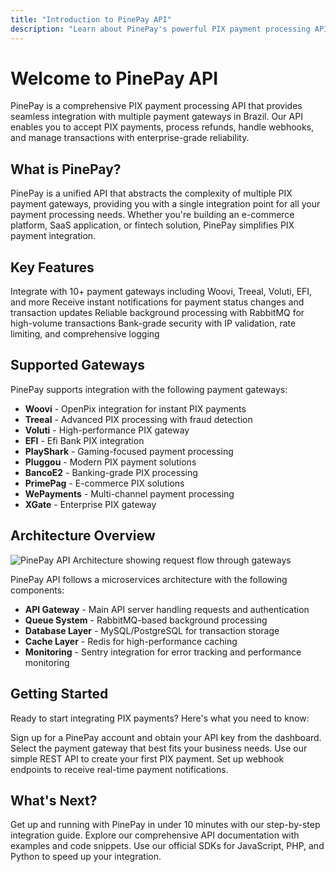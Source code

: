 ```yaml
---
title: "Introduction to PinePay API"
description: "Learn about PinePay's powerful PIX payment processing API with multi-gateway support"
---
```


# Welcome to PinePay API

PinePay is a comprehensive PIX payment processing API that provides seamless integration with multiple payment gateways in Brazil. Our API enables you to accept PIX payments, process refunds, handle webhooks, and manage transactions with enterprise-grade reliability.

## What is PinePay?

PinePay is a unified API that abstracts the complexity of multiple PIX payment gateways, providing you with a single integration point for all your payment processing needs. Whether you're building an e-commerce platform, SaaS application, or fintech solution, PinePay simplifies PIX payment integration.

## Key Features

<CardGroup cols={2}>
<Card title="Multi-Gateway Support" icon="layers">
  Integrate with 10+ payment gateways including Woovi, Treeal, Voluti, EFI, and more
</Card>

<Card title="Real-time Webhooks" icon="zap">
  Receive instant notifications for payment status changes and transaction updates
</Card>

<Card title="Queue Processing" icon="clock">
  Reliable background processing with RabbitMQ for high-volume transactions
</Card>

<Card title="Enterprise Security" icon="shield">
  Bank-grade security with IP validation, rate limiting, and comprehensive logging
</Card>
</CardGroup>

## Supported Gateways

PinePay supports integration with the following payment gateways:

- **Woovi** - OpenPix integration for instant PIX payments
- **Treeal** - Advanced PIX processing with fraud detection
- **Voluti** - High-performance PIX gateway
- **EFI** - Efi Bank PIX integration
- **PlayShark** - Gaming-focused payment processing
- **Pluggou** - Modern PIX payment solutions
- **BancoE2** - Banking-grade PIX processing
- **PrimePag** - E-commerce PIX solutions
- **WePayments** - Multi-channel payment processing
- **XGate** - Enterprise PIX gateway

## Architecture Overview

<Frame>
<img src="/images/architecture.png" alt="PinePay API Architecture showing request flow through gateways" />
</Frame>

PinePay API follows a microservices architecture with the following components:

- **API Gateway** - Main API server handling requests and authentication
- **Queue System** - RabbitMQ-based background processing
- **Database Layer** - MySQL/PostgreSQL for transaction storage
- **Cache Layer** - Redis for high-performance caching
- **Monitoring** - Sentry integration for error tracking and performance monitoring

## Getting Started

Ready to start integrating PIX payments? Here's what you need to know:

<Steps>
<Step title="Get API Credentials">
  Sign up for a PinePay account and obtain your API key from the dashboard.
</Step>

<Step title="Choose Your Gateway">
  Select the payment gateway that best fits your business needs.
</Step>

<Step title="Make Your First Request">
  Use our simple REST API to create your first PIX payment.
</Step>

<Step title="Handle Webhooks">
  Set up webhook endpoints to receive real-time payment notifications.
</Step>
</Steps>

## What's Next?

<Card title="Quick Start Guide" icon="rocket" href="/quickstart">
Get up and running with PinePay in under 10 minutes with our step-by-step integration guide.
</Card>

<Card title="API Reference" icon="code" href="/api-reference">
Explore our comprehensive API documentation with examples and code snippets.
</Card>

<Card title="SDKs" icon="package" href="/sdks">
Use our official SDKs for JavaScript, PHP, and Python to speed up your integration.
</Card>
